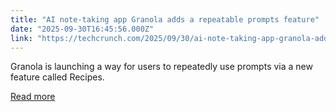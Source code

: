 ```yaml
---
title: "AI note-taking app Granola adds a repeatable prompts feature"
date: "2025-09-30T16:45:56.000Z"
link: "https://techcrunch.com/2025/09/30/ai-note-taking-app-granola-adds-a-repeatable-prompts-feature/"
---
```


Granola is launching a way for users to repeatedly use prompts via a new feature called Recipes.

[Read more](https://techcrunch.com/2025/09/30/ai-note-taking-app-granola-adds-a-repeatable-prompts-feature/)
